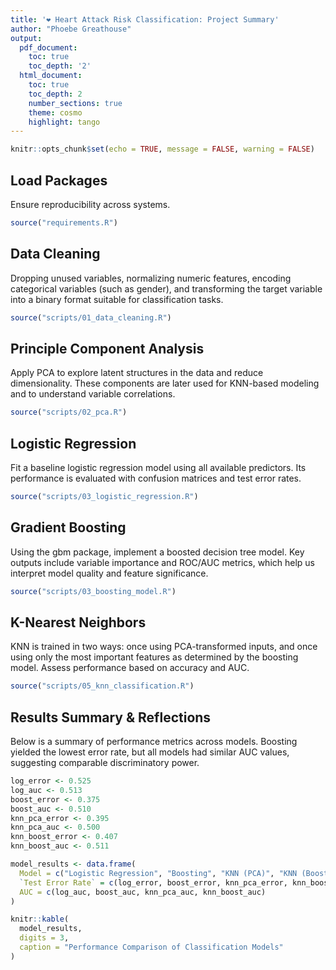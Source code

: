 ```yaml
---
title: '❤️ Heart Attack Risk Classification: Project Summary'
author: "Phoebe Greathouse"
output:
  pdf_document:
    toc: true
    toc_depth: '2'
  html_document:
    toc: true
    toc_depth: 2
    number_sections: true
    theme: cosmo
    highlight: tango
---
```


```r
knitr::opts_chunk$set(echo = TRUE, message = FALSE, warning = FALSE)
```


## Load Packages
Ensure reproducibility across systems. 
```r
source("requirements.R")
```


## Data Cleaning
Dropping unused variables, normalizing numeric features, encoding categorical variables (such as gender), and transforming the target variable into a binary format suitable for classification tasks.
```r
source("scripts/01_data_cleaning.R")
```


## Principle Component Analysis
Apply PCA to explore latent structures in the data and reduce dimensionality. These components are later used for KNN-based modeling and to understand variable correlations.
```r
source("scripts/02_pca.R")
```


## Logistic Regression
Fit a baseline logistic regression model using all available predictors. Its performance is evaluated with confusion matrices and test error rates.
```r
source("scripts/03_logistic_regression.R")
```


## Gradient Boosting
Using the gbm package, implement a boosted decision tree model. Key outputs include variable importance and ROC/AUC metrics, which help us interpret model quality and feature significance.
```r
source("scripts/03_boosting_model.R")
```


## K-Nearest Neighbors
KNN is trained in two ways: once using PCA-transformed inputs, and once using only the most important features as determined by the boosting model. Assess performance based on accuracy and AUC.
```r
source("scripts/05_knn_classification.R")
```

## Results Summary & Reflections
Below is a summary of performance metrics across models. Boosting yielded the lowest error rate, but all models had similar AUC values, suggesting comparable discriminatory power.

```r
log_error <- 0.525
log_auc <- 0.513
boost_error <- 0.375
boost_auc <- 0.510
knn_pca_error <- 0.395
knn_pca_auc <- 0.500
knn_boost_error <- 0.407
knn_boost_auc <- 0.511

model_results <- data.frame(
  Model = c("Logistic Regression", "Boosting", "KNN (PCA)", "KNN (Boosted)"),
  `Test Error Rate` = c(log_error, boost_error, knn_pca_error, knn_boost_error),
  AUC = c(log_auc, boost_auc, knn_pca_auc, knn_boost_auc)
)

knitr::kable(
  model_results,
  digits = 3,
  caption = "Performance Comparison of Classification Models"
)

```
